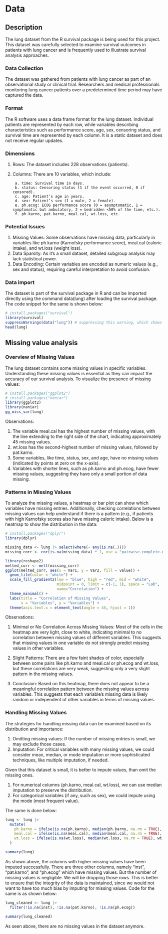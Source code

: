 # Data

## Description

The lung dataset from the R survival package is being used for this project. This dataset was carefully selected to examine survival outcomes in patients with lung cancer and is frequently used to illustrate survival analysis approaches.

### Data Collection 

The dataset was gathered from patients with lung cancer as part of an observational study or clinical trial. Researchers and medical professionals monitoring lung cancer patients over a predetermined time period may have captured the data.

### Format

The R software uses a data frame format for the lung dataset. Individual patients are represented by each row, while variables describing characteristics such as performance score, age, sex, censoring status, and survival time are represented by each column. It is a static dataset and does not receive regular updates.

### Dimensions
  
  1. Rows: The dataset includes 228 observations (patients).
  2. Columns: There are 10 variables, which include:
          
          a. time: Survival time in days.
          b. status: Censoring status (1 if the event occurred, 0 if censored).
          c. age: Patient’s age in years.
          d. sex: Patient’s sex (1 = male, 2 = female).
          e. ph.ecog: ECOG performance score (0 = asymptomatic, 1 = symptomatic but ambulatory, 2 = bedridden <50% of the time, etc.).
          f. ph.karno, pat.karno, meal.cal, wt.loss, etc.


### Potential Issues
  
  1. Missing Values: Some observations have missing data, particularly in variables like ph.karno (Karnofsky performance score), meal.cal (caloric intake), and wt.loss (weight loss).
  2. Data Sparsity: As it’s a small dataset, detailed subgroup analysis may lack statistical power.
  3. Data Encoding: Certain variables are encoded as numeric values (e.g., sex and status), requiring careful interpretation to avoid confusion.
  
### Data import

The dataset is part of the survival package in R and can be imported directly using the command data(lung) after loading the survival package. The code snippet for the same is shown below:
  
```r
# install.packages("survival")
library(survival)
suppressWarnings(data("lung")) # suppressing this warning, which shows up when we load the same data multiple time -> irrelevant warning
head(lung)
```

## Missing value analysis

### Overview of Missing Values
The lung dataset contains some missing values in specific variables. Understanding these missing values is essential as they can impact the accuracy of our survival analysis. To visualize the presence of missing values:

```r
# install.packages("ggplot2")
# install.packages("naniar")
library(ggplot2)
library(naniar)
gg_miss_var(lung)
```

Observations:

1. The variable meal.cal has the highest number of missing values, with the line extending to the right side of the chart, indicating approximately 45 missing values.
2. wt.loss has the second-highest number of missing values, followed by pat.karno.
3. Some variables, like time, status, sex, and age, have no missing values (indicated by points at zero on the x-axis).
4. Variables with shorter lines, such as ph.karno and ph.ecog, have fewer missing values, suggesting they have only a small portion of data missing.

### Patterns in Missing Values

To analyze the missing values, a heatmap or bar plot can show which variables have missing entries. Additionally, checking correlations between missing values can help understand if there is a pattern (e.g., if patients with high Karnofsky scores also have missing caloric intake). Below is a heatmap to show the distribution in the data:

```r
# install.packages("dplyr")
library(dplyr)

missing_data <- lung |> select(where(~ any(is.na(.))))
missing_corr <- cor(is.na(missing_data) * 1, use = "pairwise.complete.obs")

library(reshape2)
melted_corr <- melt(missing_corr)
ggplot(melted_corr, aes(x = Var1, y = Var2, fill = value)) +
  geom_tile(color = "white") +
  scale_fill_gradient2(low = "blue", high = "red", mid = "white",
                       midpoint = 0, limit = c(-1, 1), space = "Lab",
                       name="Correlation") +
  theme_minimal() +
  labs(title = "Correlation of Missing Values",
       x = "Variables", y = "Variables") +
  theme(axis.text.x = element_text(angle = 45, hjust = 1))

```
Observations:

1. Minimal or No Correlation Across Missing Values: Most of the cells in the heatmap are very light, close to white, indicating minimal to no correlation between missing values of different variables. This suggests that missing values in one variable do not strongly predict missing values in other variables.

2. Slight Patterns: There are a few faint shades of color, especially between some pairs like ph.karno and meal.cal or ph.ecog and wt.loss, but these correlations are very weak, suggesting only a very slight pattern in the missing values.
  
3. Conclusion: Based on this heatmap, there does not appear to be a meaningful correlation pattern between the missing values across variables. This suggests that each variable’s missing data is likely random or independent of other variables in terms of missing values.


### Handling Missing Values
The strategies for handling missing data can be examined based on its distribution and importance:

1. Omitting missing values: If the number of missing entries is small, we may exclude those cases.
2. Imputation: For critical variables with many missing values, we could consider mean, median, or mode imputation or more sophisticated techniques, like multiple imputation, if needed.

Given that this dataset is small, it is better to impute values, than omit the missing ones.

1. For numerical columns (ph.karno, meal.cal, wt.loss), we can use median imputation to preserve the distribution.
2. For categorical variables (if any, such as sex), we could impute using the mode (most frequent value).

The same is done below:
```r
lung <- lung |>
  mutate(
    ph.karno = ifelse(is.na(ph.karno), median(ph.karno, na.rm = TRUE), ph.karno),
    meal.cal = ifelse(is.na(meal.cal), median(meal.cal, na.rm = TRUE), meal.cal),
    wt.loss = ifelse(is.na(wt.loss), median(wt.loss, na.rm = TRUE), wt.loss)
  )

summary(lung)
```
As shown above, the columns with higher missing values have been imputed successfully. There are three other columns, namely "inst", "pat.karno", and "ph.ecog" which have missing values. But the number of missing values is negligible. We will be dropping those rows. This is better to ensure that the integrity of the data is maintained, since we would not want to have too much bias by imputing for missing values. Code for the same is as shown below:

```r
lung_cleaned <- lung |>
  filter(!is.na(inst), !is.na(pat.karno), !is.na(ph.ecog))

summary(lung_cleaned)
```

As seen above, there are no missing values in the dataset anymore.

